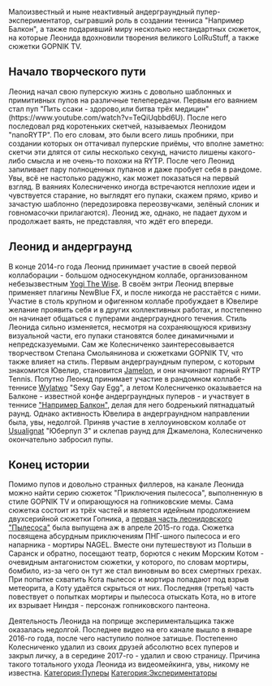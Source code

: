 {{Инфобокс для пуперов
|title2=Leonid Jeweller
|другие_ники=Leonid Kolesnichenko
|image3=[[Файл:Leonid_Jeweller.jpg|thumb|left|200px]]
|сферы_творчества=RYTP, 3D моделирование
|год_начала=сентябрь 2014 года
|image4=Пример
|имя_фамилия=Леонид Колесниченко
|дата_рождения=
|место_проживания=
|ссылки=
*[https://www.youtube.com/channel/UCxdIm380EjPVppNGDkDzcBg/videos?disable_polymer=1 YouTube]
}}
Малоизвестный и ныне неактивный андерграундный пупер-экспериментатор, сыгравший роль в создании тенниса "Например Балкон", а также подаривший миру несколько нестандартных сюжеток, на которые Леонида вдохновили творения великого LolRuStuff, а также сюжетки GOPNIK TV.

== Начало творческого пути ==
Леонид начал свою пуперскую жизнь с довольно шаблонных и примитивных пупов на различные телепередачи. Первым его ваянием стал пуп "Пить ссаки - здорово,или битва трёх медицин" (https://www.youtube.com/watch?v=TeQiUqbbd6U). После него последовал ряд коротеньких скетчей, называемых Леонидом "nanoRYTP". По его словам, это были всего лишь пробники, при создании которых он оттачивал пуперские приёмы, что вполне заметно: скетчи эти длятся от силы несколько секунд, начисто лишены какого-либо смысла и не очень-то похожи на RYTP. После чего Леонид запиливает пару полноценных пупанов и даже пробует себя в рандоме. Увы, всё не настолько радужно, как может показаться на первый взгляд. В ваяниях Колесниченко иногда встречаются неплохие идеи и чувствуется старание, но выглядят его пупаки, скажем прямо, криво и зачастую шаблонно (передозировка переозвучками, зелёный слоник и говномасочки прилагаются). Леонид же, однако, не падает духом и продолжает ваять, не представляя, что ждёт его впереди.

== Леонид и андерграунд ==
В конце 2014-го года Леонид принимает участие в своей первой коллаборации - большом односекундном коллабе, организованном небезызвестным [[Yogi The Wise]]. В своём энтри Леонид впервые применяет плагины NewBlue FX, и после никогда не расстаётся с ними. Участие в столь крупном и офигенном коллабе пробуждает в Ювелире желание проявить себя и в других коллективных работах, и постепенно он начинает общаться с пуперами андерграундного течения. Стиль Леонида сильно изменяется, несмотря на сохраняющуюся кривизну визуальной части, его пупаки становятся более динамичными и непредсказуемыми. Сам же Колесниченко заинтересовывается творчеством Степана Смольянинова и сюжетками GOPNIK TV, что также влияет на стиль. Первым андерграундным пупером, с которым знакомится Ювелир, становится [[Jamelon]], и они начинают парный RYTP Tennis. Попутно Леонид принимает участие в рандомном коллабе-теннисе [[Wylatwo]] "Sexy Gay Egg", а летом Колесниченко оказывается на Балконе - известной конфе андерграундных пуперов - и участвует в теннисе [http://ru.ruspoop.wikia.com/wiki/Например%2C_Балкон "Например Балкон"], делая для него бодренький пятнадцатый раунд. Однако активность Ювелира в андерграундном направлении была, увы, недолгой. Приняв участие в хеллоуиновском коллабе от [[Usualignat]] "Юберпуп 3" и склепав раунд для Джамелона, Колесниченко окончательно забросил пупы.

== Конец истории ==
Помимо пупов и довольно странных филлеров, на канале Леонида можно найти серию сюжеток "Приключения пылесоса", выполненную в стиле GOPNIK TV и опирающуюся на гопниковские мемы. Сама сюжетка состоит из трёх частей и является идейным продолжением двухсерийной сюжетки Гопника, а [https://www.youtube.com/watch?v=jQuHvKN4lxI первая часть леонидовского "Пылесоса"] была выпущена аж в апреле 2015-го года. Сюжетка посвящена абсурдным приключениям ПНГ-шного пылесоса и его напарника - мортиры NAGEL. Вместе они путешествуют из Польши в Саранск и обратно, посещают театр, борются с неким Морским Котом - очевидным антагонистом сюжетки, у которого, по словам мортиры, бомбило, из-за чего он тут же стал виновным во всех смертных грехах. При попытке схватить Кота пылесос и мортира попадают под взрыв метеорита, а Коту удаётся скрыться от них. Последняя (третья) часть повествует о попытках мортиры и пылесоса отыскать Кота, но в итоге их взрывает Ниндзя - персонаж гопниковского пантеона. 

Деятельность Леонида на поприще экспериментальщика также оказалась недолгой. Последнее видео на его канале вышло в январе 2016-го года, после чего наступило полное затишье. Постепенно Колесниченко удалил из своих друзей абсолютно всех пуперов и закрыл личку, а в середине 2017-го - удалил и свою страницу. Причина такого тотального ухода Леонида из видеомейкинга, увы, никому не известна. [[Категория:Пуперы]]
[[Категория:Экспериментаторы]]